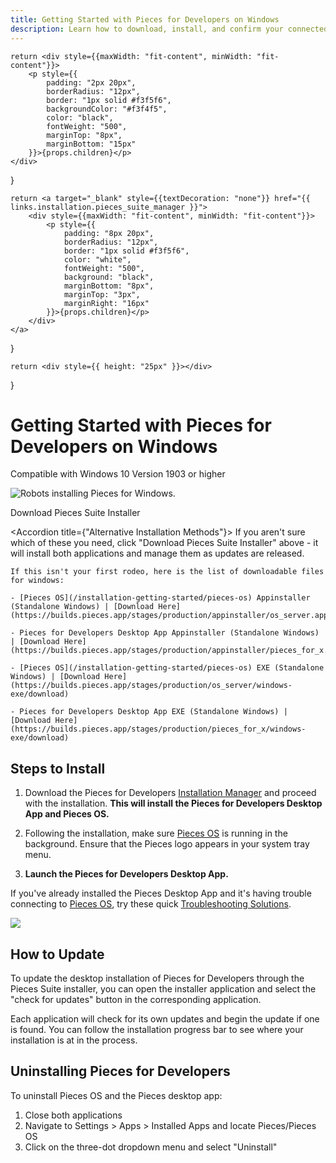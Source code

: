```yaml
---
title: Getting Started with Pieces for Developers on Windows
description: Learn how to download, install, and confirm your connected applications on Windows - it only takes 3 steps!
---
```


<link rel="canonical" href="https://docs.pieces.app/installation-getting-started/windows" />

    return <div style={{maxWidth: "fit-content", minWidth: "fit-content"}}>
        <p style={{
            padding: "2px 20px",
            borderRadius: "12px",
            border: "1px solid #f3f5f6",
            backgroundColor: "#f3f4f5",
            color: "black",
            fontWeight: "500",
            marginTop: "8px",
            marginBottom: "15px"
        }}>{props.children}</p>
    </div>
}

    return <a target="_blank" style={{textDecoration: "none"}} href="{{ links.installation.pieces_suite_manager }}">
        <div style={{maxWidth: "fit-content", minWidth: "fit-content"}}>
            <p style={{
                padding: "8px 20px",
                borderRadius: "12px",
                border: "1px solid #f3f5f6",
                color: "white",
                fontWeight: "500",
                background: "black",
                marginBottom: "8px",
                marginTop: "3px",
                marginRight: "16px"
            }}>{props.children}</p>
        </div>
    </a>
}

    return <div style={{ height: "25px" }}></div>
}

# Getting Started with Pieces for Developers on Windows
<ReleasePill>Compatible with Windows 10 Version 1903 or higher</ReleasePill>

![Robots installing Pieces for Windows.](/assets/installation/robots_windows.png)

<InstallButton>Download Pieces Suite Installer</InstallButton>

<Spacer></Spacer>

<Accordion title={"Alternative Installation Methods"}>
    If you aren't sure which of these you need, click "Download Pieces Suite Installer" above - it will install both applications and manage them as updates are released.

    If this isn't your first rodeo, here is the list of downloadable files for windows:

    - [Pieces OS](/installation-getting-started/pieces-os) Appinstaller (Standalone Windows) | [Download Here](https://builds.pieces.app/stages/production/appinstaller/os_server.appinstaller)

    - Pieces for Developers Desktop App Appinstaller (Standalone Windows) | [Download Here](https://builds.pieces.app/stages/production/appinstaller/pieces_for_x.appinstaller)

    - [Pieces OS](/installation-getting-started/pieces-os) EXE (Standalone Windows) | [Download Here](https://builds.pieces.app/stages/production/os_server/windows-exe/download)

    - Pieces for Developers Desktop App EXE (Standalone Windows) | [Download Here](https://builds.pieces.app/stages/production/pieces_for_x/windows-exe/download)

</Accordion>

## Steps to Install

1. Download the Pieces for Developers <a target="_blank" href="{{ links.installation.pieces_suite_manager }}">Installation Manager</a> and proceed with the installation. **This will install the Pieces for Developers Desktop App and Pieces OS.**

2. Following the installation, make sure [Pieces OS](/installation-getting-started/pieces-os) is running in the background. Ensure that the Pieces logo appears in your system tray menu.

3. **Launch the Pieces for Developers Desktop App.**

<Info>If you've already installed the Pieces Desktop App and it's having trouble connecting to [Pieces OS](/installation-getting-started/pieces-os), try these quick <a target="_blank" href="{{ links.internal.faqs }}">Troubleshooting Solutions</a>.</Info>

<Image zoom src="https://storage.googleapis.com/pieces_static_resources/vs_code_marketplace/GIFs/INSTALL_WINDOWS" />

## How to Update

To update the desktop installation of Pieces for Developers through the Pieces Suite installer, you can open the installer application and select the "check for updates" button in the corresponding application.

Each application will check for its own updates and begin the update if one is found. You can follow the installation progress bar to see where your installation is at in the process.

## Uninstalling Pieces for Developers
To uninstall Pieces OS and the Pieces desktop app:

1. Close both applications
2. Navigate to Settings > Apps > Installed Apps and locate Pieces/Pieces OS
3. Click on the three-dot dropdown menu and select "Uninstall"

